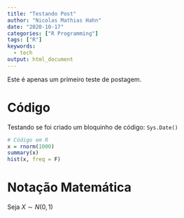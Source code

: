 ```yaml
---
title: "Testando Post"
author: "Nicolas Mathias Hahn"
date: "2020-10-17"
categories: ["R Programming"]
tags: ["R"]
keywords:
  - tech
output: html_document
---
```


Este é apenas um primeiro teste de postagem.

# Código

Testando se foi criado um bloquinho de código: `Sys.Date()`

```r
# Código em R
x = rnorm(1000)
summary(x)
hist(x, freq = F)
```

# Notação Matemática

Seja $X \sim N(0,1)$